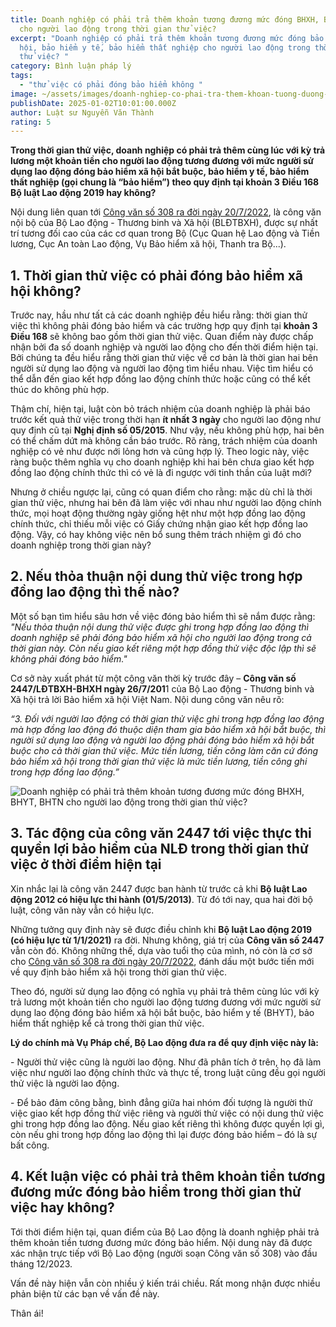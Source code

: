 ```yaml
---
title: Doanh nghiệp có phải trả thêm khoản tương đương mức đóng BHXH, BHYT, BHTN
  cho người lao động trong thời gian thử việc?
excerpt: "Doanh nghiệp có phải trả thêm khoản tương đương mức đóng bảo hiểm xã
  hội, bảo hiểm y tế, bảo hiểm thất nghiệp cho người lao động trong thời gian
  thử việc? "
category: Bình luận pháp lý
tags:
  - "thử việc có phải đóng bảo hiểm không "
image: ~/assets/images/doanh-nghiep-co-phai-tra-them-khoan-tuong-duong-muc-dong-bhxh-bhyt-bhtn-cho-nguoi-lao-dong-trong-thoi-gian-thu-viec.jpg
publishDate: 2025-01-02T10:01:00.000Z
author: Luật sư Nguyễn Văn Thành
rating: 5
---
```

**Trong thời gian thử việc, doanh nghiệp có phải trả thêm cùng lúc với kỳ trả lương một khoản tiền cho người lao động tương đương với mức người sử dụng lao động đóng bảo hiểm xã hội bắt buộc, bảo hiểm y tế, bảo hiểm thất nghiệp (gọi chung là “bảo hiểm”) theo quy định tại khoản 3 Điều 168 Bộ luật Lao động 2019 hay không?**

Nội dung liên quan tới [Công văn số 308 ra đời ngày 20/7/2022](https://yplawfirm.vn/tin-tuc/cong-van-308/cv-pc-2022-thong-bao-ket-luan-cua-thu-truong-le-van-thanh), là công văn nội bộ của Bộ Lao động - Thương binh và Xã hội (BLĐTBXH), được sự nhất trí tương đối cao của các cơ quan trong Bộ (Cục Quan hệ Lao động và Tiền lương, Cục An toàn Lao động, Vụ Bảo hiểm xã hội, Thanh tra Bộ...).

## 1. Thời gian thử việc có phải đóng bảo hiểm xã hội không?

Trước nay, hầu như tất cả các doanh nghiệp đều hiểu rằng: thời gian thử việc thì không phải đóng bảo hiểm và các trường hợp quy định tại **khoản 3 Điều 168** sẽ không bao gồm thời gian thử việc. Quan điểm này được chấp nhận bởi đa số doanh nghiệp và người lao động cho đến thời điểm hiện tại. Bởi chúng ta đều hiểu rằng thời gian thử việc về cơ bản là thời gian hai bên người sử dụng lao động và người lao động tìm hiểu nhau. Việc tìm hiểu có thể dẫn đến giao kết hợp đồng lao động chính thức hoặc cũng có thể kết thúc do không phù hợp.

Thậm chí, hiện tại, luật còn bỏ trách nhiệm của doanh nghiệp là phải báo trước kết quả thử việc trong thời hạn **ít nhất 3 ngày** cho người lao động như quy định cũ tại **Nghị định số 05/2015**. Như vậy, nếu không phù hợp, hai bên có thể chấm dứt mà không cần báo trước. Rõ ràng, trách nhiệm của doanh nghiệp có vẻ như được nới lỏng hơn và cũng hợp lý. Theo logic này, việc ràng buộc thêm nghĩa vụ cho doanh nghiệp khi hai bên chưa giao kết hợp đồng lao động chính thức thì có vẻ là đi ngược với tinh thần của luật mới?

Nhưng ở chiều ngược lại, cũng có quan điểm cho rằng: mặc dù chỉ là thời gian thử việc, nhưng hai bên đã làm việc với nhau như người lao động chính thức, mọi hoạt động thường ngày giống hệt như một hợp đồng lao động chính thức, chỉ thiếu mỗi việc có Giấy chứng nhận giao kết hợp đồng lao động. Vậy, có hay không việc nên bổ sung thêm trách nhiệm gì đó cho doanh nghiệp trong thời gian này?

## 2. Nếu thỏa thuận nội dung thử việc trong hợp đồng lao động thì thế nào?

Một số bạn tìm hiểu sâu hơn về việc đóng bảo hiểm thì sẽ nắm được rằng: *"Nếu thỏa thuận nội dung thử việc được ghi trong hợp đồng lao động thì doanh nghiệp sẽ phải đóng bảo hiểm xã hội cho người lao động trong cả thời gian này. Còn nếu giao kết riêng một hợp đồng thử việc độc lập thì sẽ không phải đóng bảo hiểm."*

Cơ sở này xuất phát từ một công văn thời kỳ trước đây – **Công văn số 2447/LĐTBXH-BHXH ngày 26/7/201**1 của Bộ Lao động - Thương binh và Xã hội trả lời Bảo hiểm xã hội Việt Nam. Nội dung công văn nêu rõ:

*“3. Đối với người lao động có thời gian thử việc ghi trong hợp đồng lao động mà hợp đồng lao động đó thuộc diện tham gia bảo hiểm xã hội bắt buộc, thì người sử dụng lao động và người lao động phải đóng bảo hiểm xã hội bắt buộc cho cả thời gian thử việc. Mức tiền lương, tiền công làm căn cứ đóng bảo hiểm xã hội trong thời gian thử việc là mức tiền lương, tiền công ghi trong hợp đồng lao động.”*

![Doanh nghiệp có phải trả thêm khoản tương đương mức đóng BHXH, BHYT, BHTN cho người lao động trong thời gian thử việc?](~/assets/images/doanh-nghiep-co-phai-tra-them-khoan-tuong-duong-muc-dong-bhxh-bhyt-bhtn-cho-nguoi-lao-dong-trong-thoi-gian-thu-viec.jpg "Doanh nghiệp có phải trả thêm khoản tương đương mức đóng BHXH, BHYT, BHTN cho người lao động trong thời gian thử việc?")

## 3. Tác động của công văn 2447 tới việc thực thi quyền lợi bảo hiểm của NLĐ trong thời gian thử việc ở thời điểm hiện tại

Xin nhắc lại là công văn 2447 được ban hành từ trước cả khi **Bộ luật Lao động 2012 có hiệu lực thi hành (01/5/2013)**. Từ đó tới nay, qua hai đời bộ luật, công văn này vẫn có hiệu lực.

Những tưởng quy định này sẽ được điều chỉnh khi **Bộ luật Lao động 2019 (có hiệu lực từ 1/1/2021)** ra đời. Nhưng không, giá trị của **Công văn số 2447** vẫn còn đó. Không những thế, dựa vào tuổi thọ của mình, nó còn là cơ sở cho [Công văn số 308 ra đời ngày 20/7/2022](https://yplawfirm.vn/tin-tuc/cong-van-308/cv-pc-2022-thong-bao-ket-luan-cua-thu-truong-le-van-thanh), đánh dấu một bước tiến mới về quy định bảo hiểm xã hội trong thời gian thử việc.

Theo đó, người sử dụng lao động có nghĩa vụ phải trả thêm cùng lúc với kỳ trả lương một khoản tiền cho người lao động tương đương với mức người sử dụng lao động đóng bảo hiểm xã hội bắt buộc, bảo hiểm y tế (BHYT), bảo hiểm thất nghiệp kể cả trong thời gian thử việc.

**Lý do chính mà Vụ Pháp chế, Bộ Lao động đưa ra để quy định việc này là:**

\- Người thử việc cũng là người lao động. Như đã phân tích ở trên, họ đã làm việc như người lao động chính thức và thực tế, trong luật cũng đều gọi người thử việc là người lao động.

\- Để bảo đảm công bằng, bình đẳng giữa hai nhóm đối tượng là người thử việc giao kết hợp đồng thử việc riêng và người thử việc có nội dung thử việc ghi trong hợp đồng lao động. Nếu giao kết riêng thì không được quyền lợi gì, còn nếu ghi trong hợp đồng lao động thì lại được đóng bảo hiểm – đó là sự bất công.

## 4. Kết luận việc có phải trả thêm khoản tiền tương đương mức đóng bảo hiểm trong thời gian thử việc hay không?

Tới thời điểm hiện tại, quan điểm của Bộ Lao động là doanh nghiệp phải trả thêm khoản tiền tương đương mức đóng bảo hiểm. Nội dung này đã được xác nhận trực tiếp với Bộ Lao động (người soạn Công văn số 308) vào đầu tháng 12/2023.

Vấn đề này hiện vẫn còn nhiều ý kiến trái chiều. Rất mong nhận được nhiều phản biện từ các bạn về vấn đề này.

Thân ái!
